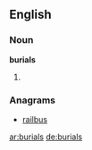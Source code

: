 ==English==

===Noun===
'''burials'''

# {{plural of|[[burial]]}}

===Anagrams===
* [[railbus#English|railbus]]

[[ar:burials]]
[[de:burials]]